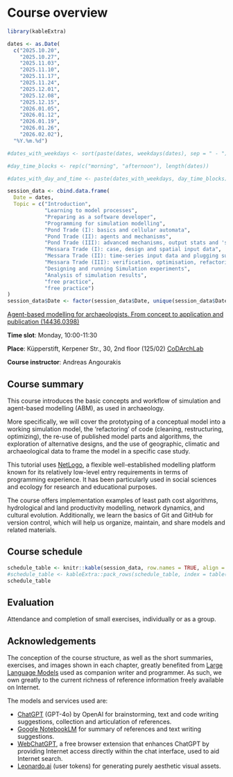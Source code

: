 # Course overview {.unnumbered}

```r
library(kableExtra)
```

```r
dates <- as.Date(
  c("2025.10.20", 
    "2025.10.27", 
    "2025.11.03", 
    "2025.11.10", 
    "2025.11.17",
    "2025.11.24",
    "2025.12.01",
    "2025.12.08",
    "2025.12.15",
    "2026.01.05",
    "2026.01.12",
    "2026.01.19",
    "2026.01.26",
    "2026.02.02"),
  "%Y.%m.%d")

#dates_with_weekdays <- sort(paste(dates, weekdays(dates), sep = " - "))

#day_time_blocks <- rep(c("morning", "afternoon"), length(dates))

#dates_with_day_and_time <- paste(dates_with_weekdays, day_time_blocks)

session_data <- cbind.data.frame(
  Date = dates,
  Topic = c("Introduction",
            "Learning to model processes",
            "Preparing as a software developer",
            "Programming for simulation modelling",
            "Pond Trade (I): basics and cellular automata",
            "Pond Trade (II): agents and mechanisms",
            "Pond Trade (III): advanced mechanisms, output stats and 'submodelling'",
            "Messara Trade (I): case, design and spatial input data",
            "Messara Trade (II): time-series input data and plugging submodels",
            "Messara Trade (III): verification, optimisation, refactoring and extension",
            "Designing and running Simulation experiments",
            "Analysis of simulation results",
            "free practice",
            "free practice")
)
session_data$Date <- factor(session_data$Date, unique(session_data$Date))
```

[Agent-based modelling for archaeologists. From concept to application and publication (14436.0398)](https://vvz.ruhr-uni-bochum.de/campus/all/event.asp?gguid=0xE2AAF8DAB10F4972B8854C6EDC49A4DD&from=&tabID=1&tguid=0x5980070F0C7A42899012ACFE7660AC4B&objgguid=NEW&lang=de)

**Time slot**: Monday, 10:00-11:30

**Place**: Küpperstift, Kerpener Str., 30, 2nd floor (125/02) [CoDArchLab](https://archaeologie.phil-fak.uni-koeln.de/institut/fachgebiete/archaeoinformatik/codarchlab)

**Course instructor**: Andreas Angourakis

## **Course summary**

This course introduces the basic concepts and workflow of simulation and agent-based modelling (ABM), as used in archaeology.

More specifically, we will cover the prototyping of a conceptual model into a working simulation model, the 'refactoring' of code (cleaning, restructuring, optimizing), the re-use of published model parts and algorithms, the exploration of alternative designs, and the use of geographic, climatic and archaeological data to frame the model in a specific case study.

This tutorial uses [NetLogo](https://ccl.northwestern.edu/netlogo/), a flexible well-established modelling platform known for its relatively low-level entry requirements in terms of programming experience. It has been particularly used in social sciences and ecology for research and educational purposes.

The course offers implementation examples of least path cost algorithms, hydrological and land productivity modelling, network dynamics, and cultural evolution. Additionally, we learn the basics of Git and GitHub for version control, which will help us organize, maintain, and share models and related materials.

## **Course schedule**

```r
schedule_table <- knitr::kable(session_data, row.names = TRUE, align = c("l", "l"))
#schedule_table <- kableExtra::pack_rows(schedule_table, index = table(session_data$Date), background = "#a9a9a9")
schedule_table
```

## **Evaluation**

Attendance and completion of small exercises, individually or as a group.

## Acknowledgements

The conception of the course structure, as well as the short summaries, exercises, and images shown in each chapter, greatly benefited from [Large Language Models](https://en.wikipedia.org/wiki/Large_language_model) used as companion writer and programmer. As such, we own greatly to the current richness of reference information freely available on Internet.

The models and services used are:

- [ChatGPT](https://chatgpt.com/) (GPT-4o) by OpenAI for brainstorming, text and code writing suggestions, collection and articulation of references.  
- [Google NotebookLM](https://notebooklm.google/) for summary of references and text writing suggestions.
- [WebChatGPT](https://tools.zmo.ai/webchatgpt), a free browser extension that enhances ChatGPT by providing Internet access directly within the chat interface, used to aid Internet search.
- [Leonardo.ai](https://app.leonardo.ai/) (user tokens) for generating purely aesthetic visual assets.
